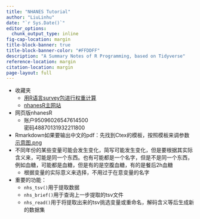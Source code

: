 ```yaml
---
title: "NHANES Tutorial"
author: "LiuLinhu"
date: "`r Sys.Date()`"
editor_options: 
  chunk_output_type: inline
fig-cap-location: margin
title-block-banner: true
title-block-banner-color: "#FFDDFF"
description: "A Summary Notes of R Programming, based on Tidyverse"
reference-location: margin
citation-location: margin
page-layout: full
---
```


-   收藏夹
    -   [用R语言survey包进行权重计算](https://blog.csdn.net/weixin_40563866/article/details/120291633)
    -   [nhanesR主网站](http://146.56.250.62:3838/nhanesR/)
-   网页版nhanesR
    -   账户95096026547614500\
        密码48870131932211800
-   Rmarkdown如果要输出中文的pdf：先找到Ctex的模板，按照模板来调参数[示意图.png](https://liulinhu-1313975787.cos.ap-chengdu.myqcloud.com/202209211045818.png){width="240"}
-   不同年份的某些变量可能会发生变化，简写可能发生变化，但是要根据其实际含义来，可能是同一个东西。也有可能都是一个名字，但是不是同一个东西，例如血糖，可能都是血糖，但是有的是空腹血糖，有的是餐后2h血糖
    -   根据变量的实际意义来选择，不用过于在意变量的名字
-   重要的功能：
    -   `nhs_tsv()`用于提取数据
    -   `nhs_brief()`用于查询上一步提取的tsv文件
    -   `nhs_read()`用于将提取出来的tsv挑选变量或重命名，解码含义等后生成新的数据集

